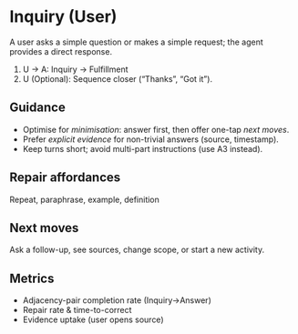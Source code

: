 # Inquiry (User)

A user asks a simple question or makes a simple request; the agent provides a direct response.

1. U → A: Inquiry → Fulfillment
2. U (Optional): Sequence closer (“Thanks”, “Got it”).

## Guidance
- Optimise for *minimisation*: answer first, then offer one-tap *next moves*.
- Prefer *explicit evidence* for non-trivial answers (source, timestamp).
- Keep turns short; avoid multi-part instructions (use A3 instead).

## Repair affordances
Repeat, paraphrase, example, definition

## Next moves
Ask a follow-up, see sources, change scope, or start a new activity.

## Metrics
- Adjacency-pair completion rate (Inquiry→Answer)
- Repair rate & time-to-correct
- Evidence uptake (user opens source)

